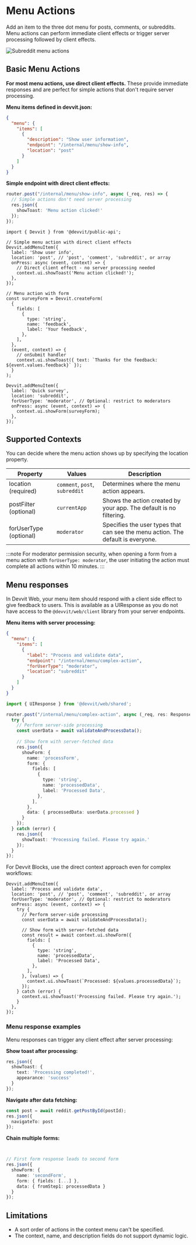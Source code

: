 
# Menu Actions

Add an item to the three dot menu for posts, comments, or subreddits. Menu actions can perform immediate client effects or trigger server processing followed by client effects.

![Subreddit menu actions](../../assets/capabilities/menu-actions/menu-actions-subreddit.png)

## Basic Menu Actions

**For most menu actions, use direct client effects.** These provide immediate responses and are perfect for simple actions that don't require server processing.

<Tabs>
  <TabItem value="web" label="Devvit Web">
  
  **Menu items defined in devvit.json:**

  ```json title="devvit.json"
  {
    "menu": {
      "items": [
        {
          "description": "Show user information",
          "endpoint": "/internal/menu/show-info",
          "location": "post"
        }
      ]
    }
  }
  ```

  **Simple endpoint with direct client effects:**

  ```ts title="server/index.ts"
  router.post("/internal/menu/show-info", async (_req, res) => {
    // Simple actions don't need server processing
    res.json({
      showToast: 'Menu action clicked!'
    });
  });
  ```

  </TabItem>
  <TabItem value="blocks" label="Devvit Blocks / Mod Tools">
  
  ```tsx
  import { Devvit } from '@devvit/public-api';

  // Simple menu action with direct client effects
  Devvit.addMenuItem({
    label: 'Show user info',
    location: 'post', // 'post', 'comment', 'subreddit', or array
    onPress: async (event, context) => {
      // Direct client effect - no server processing needed  
      context.ui.showToast('Menu action clicked!');
    },
  });

  // Menu action with form
  const surveyForm = Devvit.createForm(
    {
      fields: [
        {
          type: 'string',
          name: 'feedback',
          label: 'Your feedback',
        },
      ],
    },
    (event, context) => {
      // onSubmit handler
      context.ui.showToast({ text: `Thanks for the feedback: ${event.values.feedback}` });
    }
  );

  Devvit.addMenuItem({
    label: 'Quick survey',
    location: 'subreddit',
    forUserType: 'moderator', // Optional: restrict to moderators
    onPress: async (event, context) => {
      context.ui.showForm(surveyForm);
    },
  });
  ```

  </TabItem>
</Tabs>

## Supported Contexts

You can decide where the menu action shows up by specifying the location property.

| Property               | Values                         | Description                                                                     |
| ---------------------- | ------------------------------ | ------------------------------------------------------------------------------- |
| location (required)    | `comment`, `post`, `subreddit` | Determines where the menu action appears.                    |
| postFilter (optional)  | `currentApp`                   | Shows the action created by your app. The default is no filtering.              |
| forUserType (optional) | `moderator`                    | Specifies the user types that can see the menu action. The default is everyone. |

:::note
For moderator permission security, when opening a form from a menu action with `forUserType: moderator`, the user initiating the action must complete all actions within 10 minutes.
:::

## Menu responses

In Devvit Web, your menu item should respond with a client side effect to give feedback to users. This is available as a UIResponse as you do not have access to the `@devvit/web/client` library from your server endpoints.

<Tabs>
  <TabItem value="web" label="Devvit Web">
  
  **Menu items with server processing:**

  ```json title="devvit.json"
  {
    "menu": {
      "items": [
        {
          "label": "Process and validate data",
          "endpoint": "/internal/menu/complex-action",
          "forUserType": "moderator",
          "location": "subreddit"
        }
      ]
    }
  }
  ```

  ```ts title="server/index.ts"
  import { UIResponse } from '@devvit/web/shared';
  
  router.post("/internal/menu/complex-action", async (_req, res: Response<UIResponse>) => {
    try {
      // Perform server-side processing
      const userData = await validateAndProcessData();
      
      // Show form with server-fetched data
      res.json({
        showForm: {
          name: 'processForm',
          form: {
            fields: [
              {
                type: 'string',
                name: 'processedData',
                label: 'Processed Data',
              },
            ],
          },
          data: { processedData: userData.processed }
        }
      });
    } catch (error) {
      res.json({
        showToast: 'Processing failed. Please try again.'
      });
    }
  });
  ``` 
  </TabItem>
  <TabItem value="blocks" label="Devvit Blocks / Mod Tools">
  
  For Devvit Blocks, use the direct context approach even for complex workflows:

  ```tsx
  Devvit.addMenuItem({
    label: 'Process and validate data',
    location: 'post', // 'post', 'comment', 'subreddit', or array
    forUserType: 'moderator', // Optional: restrict to moderators
    onPress: async (event, context) => {
      try {
        // Perform server-side processing
        const userData = await validateAndProcessData();
        
        // Show form with server-fetched data
        const result = await context.ui.showForm({
          fields: [
            {
              type: 'string',
              name: 'processedData',
              label: 'Processed Data',
            },
          ],
        }, (values) => {
          context.ui.showToast(`Processed: ${values.processedData}`);
        });
      } catch (error) {
        context.ui.showToast('Processing failed. Please try again.');
      }
    },
  });
  ```
  </TabItem>
</Tabs>

### Menu response examples

Menu responses can trigger any client effect after server processing:

**Show toast after processing:**
```ts
res.json({
  showToast: {
    text: 'Processing completed!',
    appearance: 'success'
  }
});
```

**Navigate after data fetching:**
```ts
const post = await reddit.getPostById(postId);
res.json({
  navigateTo: post
});
```

**Chain multiple forms:**
```ts


// First form response leads to second form
res.json({
  showForm: {
    name: 'secondForm',
    form: { fields: [...] },
    data: { fromStep1: processedData }
  }
});
```

## Limitations

- A sort order of actions in the context menu can't be specified.
- The context, name, and description fields do not support dynamic logic.
